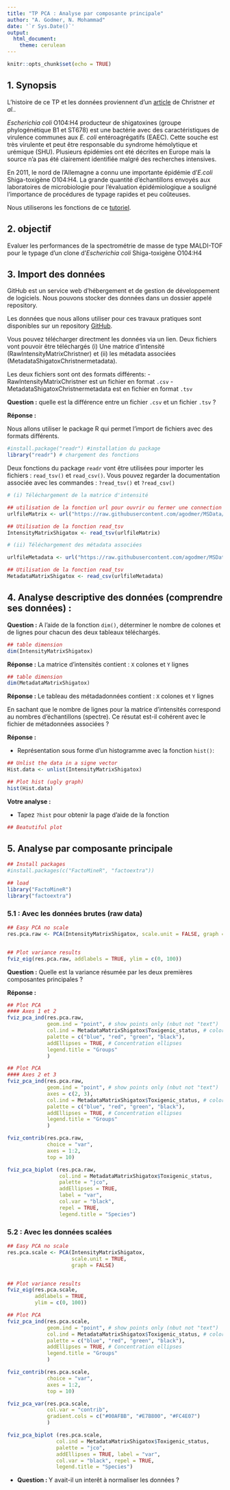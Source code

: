 ```yaml
---
title: "TP PCA : Analyse par composante principale"
author: "A. Godmer, N. Mohammad"
date: '`r Sys.Date()`'
output: 
  html_document:
    theme: cerulean
---
```


```r
knitr::opts_chunk$set(echo = TRUE)
```

## 1. Synopsis

L'histoire de ce TP et les données proviennent d'un [article](https://journals.plos.org/plosone/article?id=10.1371/journal.pone.0101924) de Christner *et al.*.

*Escherichia coli* O104:H4 producteur de shigatoxines (groupe phylogénétique B1 et ST678) est une bactérie avec des caractéristiques de virulence communes aux *E. coli* entéroagrégatifs (EAEC). Cette souche est très virulente et peut être responsable du syndrome hémolytique et urémique (SHU). Plusieurs épidémies ont été décrites en Europe mais la source n'a pas été clairement identifiée malgré des recherches intensives.

En 2011, le nord de l'Allemagne a connu une importante épidémie d'*E.coli* Shiga-toxigène O104:H4. La grande quantité d'échantillons envoyés aux laboratoires de microbiologie pour l'évaluation épidémiologique a souligné l'importance de procédures de typage rapides et peu coûteuses.

Nous utiliserons les fonctions de ce [tutoriel](http://www.sthda.com/french/articles/38-methodes-des-composantes-principales-dans-r-guide-pratique/73-acp-analyse-en-composantes-principales-avec-r-l-essentiel/).

## 2. objectif

Evaluer les performances de la spectrométrie de masse de type MALDI-TOF pour le typage d'un clone d'*Escherichia coli* Shiga-toxigène O104:H4

## 3. Import des données

GitHub est un service web d'hébergement et de gestion de développement de logiciels. Nous pouvons stocker des données dans un dossier appelé repository.

Les données que nous allons utiliser pour ces travaux pratiques sont disponibles sur un repository [GitHub](https://agodmer.github.io/MSData/ShigaToxigenicEscherichia).

Vous pouvez télécharger directment les données via un lien. Deux fichiers vont pouvoir être téléchargés (i) Une matrice d'intensité (RawIntensityMatrixChristner) et (ii) les métadata associées (MetadataShigatoxChristnermetadata).

Les deux fichiers sont ont des formats différents: - RawIntensityMatrixChristner est un fichier en format `.csv` - MetadataShigatoxChristnermetadata est en fichier en format `.tsv`

**Question :** quelle est la différence entre un fichier `.csv` et un fichier `.tsv` ? 

**Réponse :**

Nous allons utiliser le package R qui permet l'import de fichiers avec des formats différents.

```r
#install.package("readr") #installation du package
library("readr") # chargement des fonctions
```

Deux fonctions du package `readr` vont être utilisées pour importer les fichiers : `read_tsv()` et `read_csv()`. Vous pouvez regarder la documentation associée avec les commandes : `?read_tsv()` et `?read_csv()`

```r

# (i) Téléchargement de la matrice d'intensité

## utilisation de la fonction url pour ouvrir ou fermer une connection
urlfileMatrix <- url("https://raw.githubusercontent.com/agodmer/MSData/main/ShigaToxigenicEscherichia/RawIntensityMatrixChristnerSN3.tsv")

## Utilisation de la fonction read_tsv
IntensityMatrixShigatox <- read_tsv(urlfileMatrix)

# (ii) Téléchargement des métadata associées

urlfileMetadata <- url("https://raw.githubusercontent.com/agodmer/MSData/main/ShigaToxigenicEscherichia/MetadataShigatoxChristner.csv")

## Utilisation de la fonction read_tsv
MetadataMatrixShigatox <- read_csv(urlfileMetadata)
```

## 4. Analyse descriptive des données (comprendre ses données) :

**Question :** A l'aide de la fonction `dim()`, déterminer le nombre de colones et de lignes pour chacun des deux tableaux téléchargés.

```r
## table dimension
dim(IntensityMatrixShigatox)
```

**Réponse :** La matrice d'intensités contient : `X` colones et `Y` lignes

```r
## table dimension
dim(MetadataMatrixShigatox)
```

**Réponse :** Le tableau des métadadonnées contient : `X` colones et `Y` lignes

En sachant que le nombre de lignes pour la matrice d'intensités correspond au nombres d'échantillons (spectre). Ce résutat est-il cohérent avec le fichier de métadonnées associées ?

**Réponse :**

-   Représentation sous forme d'un histogramme avec la fonction `hist()`:

```r
## Unlist the data in a signe vector
Hist.data <- unlist(IntensityMatrixShigatox)

## Plot hist (ugly graph)
hist(Hist.data)

```

**Votre analyse :** 

-   Tapez `?hist` pour obtenir la page d'aide de la fonction

```r
## Beatutiful plot

```

## 5. Analyse par composante principale

```r
## Install packages
#install.packages(c("FactoMineR", "factoextra"))

## load
library("FactoMineR")
library("factoextra")
```

### 5.1 : Avec les données brutes (raw data)

```r
## Easy PCA no scale
res.pca.raw <- PCA(IntensityMatrixShigatox, scale.unit = FALSE, graph = FALSE)


## Plot variance results
fviz_eig(res.pca.raw, addlabels = TRUE, ylim = c(0, 100))
```

**Question :** Quelle est la variance résumée par les deux premières composantes principales ?

**Réponse :**

```r
## Plot PCA
#### Axes 1 et 2
fviz_pca_ind(res.pca.raw,
             geom.ind = "point", # show points only (nbut not "text")
             col.ind = MetadataMatrixShigatox$Toxigenic_status, # color by groups
             palette = c("blue", "red", "green", "black"),
             addEllipses = TRUE, # Concentration ellipses
             legend.title = "Groups"
             )
```

```r
## Plot PCA
#### Axes 2 et 3
fviz_pca_ind(res.pca.raw,
             geom.ind = "point", # show points only (nbut not "text")
             axes = c(2, 3),
             col.ind = MetadataMatrixShigatox$Toxigenic_status, # color by groups
             palette = c("blue", "red", "green", "black"),
             addEllipses = TRUE, # Concentration ellipses
             legend.title = "Groups"
             )
```

```r
fviz_contrib(res.pca.raw,
             choice = "var",
             axes = 1:2,
             top = 10)
```

```r
fviz_pca_biplot (res.pca.raw,
                 col.ind = MetadataMatrixShigatox$Toxigenic_status,
                 palette = "jco",
                 addEllipses = TRUE,
                 label = "var",
                 col.var = "black",
                 repel = TRUE,
                 legend.title = "Species")
```

### 5.2 : Avec les données scalées

```r
## Easy PCA no scale
res.pca.scale <- PCA(IntensityMatrixShigatox,
                     scale.unit = TRUE,
                     graph = FALSE)


## Plot variance results
fviz_eig(res.pca.scale,
         addlabels = TRUE,
         ylim = c(0, 100))
```

```r
## Plot PCA
fviz_pca_ind(res.pca.scale,
             geom.ind = "point", # show points only (nbut not "text")
             col.ind = MetadataMatrixShigatox$Toxigenic_status, # color by groups
             palette = c("blue", "red", "green", "black"),
             addEllipses = TRUE, # Concentration ellipses
             legend.title = "Groups"
             )
```

```r
fviz_contrib(res.pca.scale,
             choice = "var",
             axes = 1:2,
             top = 10)
```

```r
fviz_pca_var(res.pca.scale,
             col.var = "contrib",
             gradient.cols = c("#00AFBB", "#E7B800", "#FC4E07")
             )
```
          
```r
fviz_pca_biplot (res.pca.scale,
                col.ind = MetadataMatrixShigatox$Toxigenic_status,
                palette = "jco",
                addEllipses = TRUE, label = "var",
                col.var = "black", repel = TRUE,
                legend.title = "Species")
```

- **Question : ** Y avait-il un interêt à normaliser les données ? 
